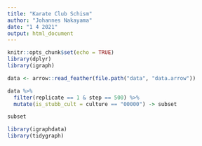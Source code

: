 ```yaml
---
title: "Karate Club Schism"
author: "Johannes Nakayama"
date: "1 4 2021"
output: html_document
---
```


```r
knitr::opts_chunk$set(echo = TRUE)
library(dplyr)
library(igraph)
```





```r

data <- arrow::read_feather(file.path("data", "data.arrow"))

```


```r

data %>% 
  filter(replicate == 1 & step == 500) %>% 
  mutate(is_stubb_cult = culture == "00000") -> subset 

subset

```


```r
library(igraphdata)
library(tidygraph)


```



























